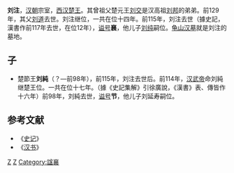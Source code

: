 {{no footnotes|time=2017-04-18T15:45:52+00:00}}
{{refimprove|time=2017-04-18T15:45:52+00:00}}
'''刘注'''{{BD||？|前115年||catIdx=L}}，[[汉朝|汉朝]]宗室，[[西汉|西汉]][[楚王|楚王]]。其曾祖父楚元王[[刘交|刘交]]是汉高祖[[刘邦|刘邦]]的弟弟。前129年，其父[[刘道_(楚王)|刘道]]去世。刘注继位，一共在位十四年。前115年，刘注去世（據史記，漢書作前117年去世，在位12年），[[谥号|谥号]]'''襄'''，他儿子[[刘纯|刘纯]]嗣位。[[龟山汉墓|龟山汉墓]]就是刘注的墓地。
==子==
*楚節王'''刘純'''（？—前98年），前115年，刘注去世后。前114年，[[汉武帝|汉武帝]]命刘純继楚王位。一共在位十七年。（據《史記集解》引徐廣說，《漢書》表、傳皆作十六年）前98年，刘純去世，[[谥号|谥号]]'''节'''，他儿子刘延寿嗣位。
==参考文献==
*《[[史记|史记]]》
*《[[汉书|汉书]]》

{{start box}}
{{s-before|安王[[刘道_(楚王)|刘道]]}}
{{s-title|[[西汉|西汉]][[楚王|楚王]]|前128年—前115年}}
{{s-after|節王[[刘纯|刘纯]]}}
{{end box}}

{{西漢諸侯王}}
{{漢朝人物小作品}}
[[Category:西汉诸侯王|Z]]
[[Category:刘姓|Z]]
[[Category:諡襄|Category:諡襄]]